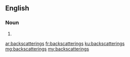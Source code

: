 ==English==

===Noun===
{{head|en|plural}}

# {{plural of|backscattering|lang=en|nocat=1}}

[[ar:backscatterings]]
[[fr:backscatterings]]
[[ku:backscatterings]]
[[mg:backscatterings]]
[[my:backscatterings]]